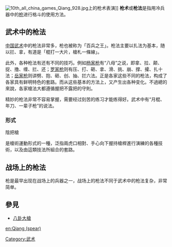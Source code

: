 [[File:10th_all_china_games_Qiang_928.jpg|thumb]]上的枪术表演]]
'''枪术'''或'''枪法'''是指用冷兵器中的[[枪|枪]]进行格斗的使用方法。

==武术中的枪法==
[[中国武术|中国武术]]中的枪法非常多，枪也被称为「百兵之王」。枪法主要以扎法为基本，随以拦、拿，有道是「棍打一大片，槍札一條線」。

此外，各种枪法有还有不同的技巧。例如[[杨家枪|杨家枪]]有“八母”之说，即拿、拉、颠、捉、撸、缠、拦、还；[[罗家枪|罗家枪]]则有压、打、砸、拿、滑、挑、崩、撑、攉、扎十法；[[岳家枪|岳家枪]]则讲劈、抱、砸、创、抽、拦六法。正是各家这些不同的枪法，构成了各家具有鲜明特色的套路。而从这些基本的方法上，又产生出各种变化。不過總的來說，各家槍法大都遵循握把不露把的守則。

精妙的枪法非常不容易掌握，需要经过刻苦的练习才能练得好。武术中有“月棍、年刀、一辈子枪”的说法。

===形式===
; 陰把槍
是槍術運動形式的一種，泛指兩虎口相對、手心向下握持槍桿進行演練的各種技術，以及由這類技法所組合的套路。

==战场上的枪法==
枪是最早出现在战场上的兵器之一，战场上的枪法不同于武术中的枪法复杂，非常简单。

==參見 ==
*[[八卦大槍|八卦大槍]]

[[Category:武术|Category:武术]]

[[en:Qiang_(spear)|en:Qiang (spear)]]